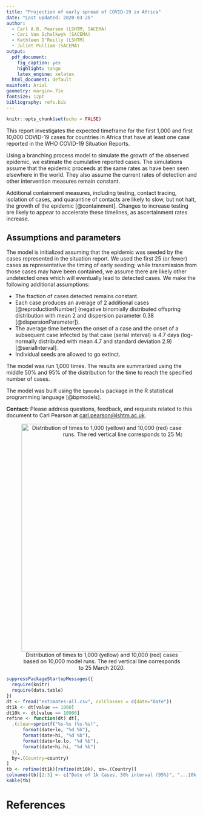```yaml
---
title: "Projection of early spread of COVID-19 in Africa"
date: "Last updated: 2020-03-25"
author:
  - Carl A.B. Pearson (LSHTM, SACEMA)
  - Cari Van Schalkwyk (SACEMA)
  - Kathleen O'Reilly (LSHTM)
  - Juliet Pulliam (SACEMA)
output: 
  pdf_document:
    fig_caption: yes
    highlight: tango
    latex_engine: xelatex
  html_document: default
mainfont: Arial
geometry: margin=.7in
fontsize: 12pt
bibliography: refs.bib
---
```


```r
knitr::opts_chunk$set(echo = FALSE)
```

This report investigates the expected timeframe for the first 1,000 and first 10,000 COVID-19 cases for countries in Africa that have at least one case reported in the WHO COVID-19 Situation Reports.

Using a branching process model to simulate the growth of the observed epidemic, we estimate the cumulative reported cases. The simulations assume that the epidemic proceeds at the same rates as have been seen elsewhere in the world. They also assume the current rates of detection and other intervention measures remain constant.

Additional containment measures, including testing, contact tracing, isolation of cases, and quarantine of contacts are likely to slow, but not halt, the growth of the epidemic [@containment]. Changes to increase testing are likely to appear to accelerate these timelines, as ascertainment rates increase.

## Assumptions and parameters

The model is initialized assuming that the epidemic was seeded by the cases represented in the situation report. We used the first 25 (or fewer) cases as representative the timing of early seeding; while transmission from those cases may have been contained, we assume there are likely other undetected ones which will eventually lead to detected cases. We make the following additional assumptions:

- The fraction of cases detected remains constant.
- Each case produces an average of 2 additional cases [@reproductionNumber] (negative binomially distributed offspring distribution with mean 2 and dispersion parameter 0.38 [@dispersionParameter]).
- The average time between the onset of a case and the onset of a subsequent case infected by that case (serial interval) is 4.7 days (log-normally distributed with mean 4.7 and standard deviation 2.9) [@serialInterval].
- Individual seeds are allowed to go extinct.

The model was run 1,000 times. The results are summarized using the middle 50\% and 95\% of the distribution for the time to reach the specified number of cases.

The model was built using the `bpmodels` package in the R statistical programming language [@bpmodels].

**Contact:** Please address questions, feedback, and requests related to this document to Carl Pearson at <carl.pearson@lshtm.ac.uk>.

\pagebreak
<center>

![Distribution of times to 1,000 (yellow) and 10,000 (red) cases based on 10,000 model runs. The red vertical line corresponds to 25 March 2020.](estimates-all.png){width=600px}

</center>
\pagebreak

```r
suppressPackageStartupMessages({
  require(knitr)
  require(data.table)
})
dt <- fread("estimates-all.csv", colClasses = c(date="Date"))
dt1k <- dt[value == 1000]
dt10k <- dt[value == 10000]
refine <- function(dt) dt[,
  .(clean=sprintf("%s-%s (%s-%s)",
      format(date+lo, "%d %b"),
      format(date+hi, "%d %b"),
      format(date+lo.lo, "%d %b"),
      format(date+hi.hi, "%d %b")
  )),
  by=.(Country=country)
]
tb <- refine(dt1k)[refine(dt10k), on=.(Country)]
colnames(tb)[2:3] <- c("Date of 1k Cases, 50% interval (95%)", "...10k Cases")
kable(tb)
```

\pagebreak

# References